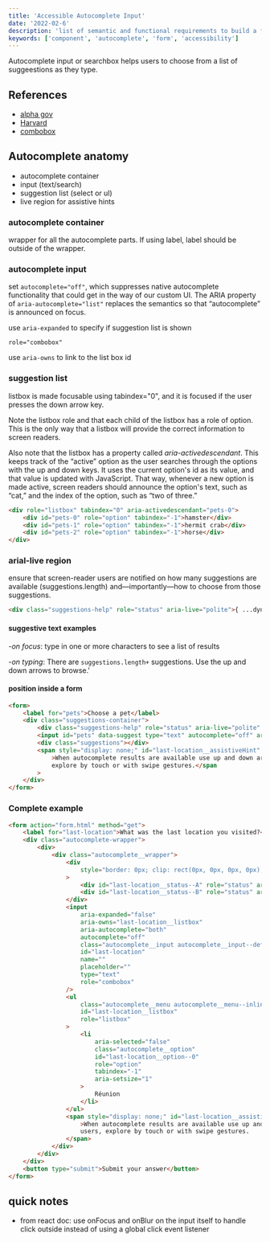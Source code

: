 ```yaml
---
title: 'Accessible Autocomplete Input'
date: '2022-02-6'
description: 'list of semantic and functional requirements to build a fully accessible autocomplete input/search based on WAI-ARIA best practices'
keywords: ['component', 'autocomplete', 'form', 'accessibility']
---
```


Autocomplete input or searchbox helps users to choose from a list of suggeestions as they type.

## References

- [alpha gov](https://alphagov.github.io/accessible-autocomplete/)
- [Harvard](https://accessibility.huit.harvard.edu/technique-aria-autocomplete)
- [combobox](https://developer.mozilla.org/en-US/docs/Web/Accessibility/ARIA/Roles/Combobox_Role)

## Autocomplete anatomy

- autocomplete container
- input (text/search)
- suggestion list (select or ul)
- live region for assistive hints

### autocomplete container

wrapper for all the autocomplete parts. If using label, label should be outside of the wrapper.

### autocomplete input

set `autocomplete="off"`, which suppresses native autocomplete functionality that could get in the way of our custom UI. The ARIA property of `aria-autocomplete="list"` replaces the semantics so that “autocomplete” is announced on focus.

use `aria-expanded` to specify if suggestion list is shown

`role="combobox"`

use `aria-owns` to link to the list box id

### suggestion list

listbox is made focusable using tabindex="0", and it is focused if the user presses the down arrow key.

Note the listbox role and that each child of the listbox has a role of option. This is the only way that a listbox will provide the correct information to screen readers.

Also note that the listbox has a property called _aria-activedescendant_. This keeps track of the “active” option as the user searches through the options with the up and down keys. It uses the current option's id as its value, and that value is updated with JavaScript. That way, whenever a new option is made active, screen readers should announce the option's text, such as “cat,” and the index of the option, such as “two of three.”

```html
<div role="listbox" tabindex="0" aria-activedescendant="pets-0">
	<div id="pets-0" role="option" tabindex="-1">hamster</div>
	<div id="pets-1" role="option" tabindex="-1">hermit crab</div>
	<div id="pets-2" role="option" tabindex="-1">horse</div>
</div>
```

### arial-live region

ensure that screen-reader users are notified on how many suggestions are available (suggestions.length) and—importantly—how to choose from those suggestions.

```html
<div class="suggestions-help" role="status" aria-live="polite">{ ...dynamic text update }</div>
```

#### suggestive text examples

-_on focus_: type in one or more characters to see a list of results

-_on typing_: There are `suggestions.length+` suggestions. Use the up and down arrows to browse.'

#### position inside a form

```html
<form>
	<label for="pets">Choose a pet</label>
	<div class="suggestions-container">
		<div class="suggestions-help" role="status" aria-live="polite" class="hidden"></div>
		<input id="pets" data-suggest type="text" autocomplete="off" aria-autocomplete="list" />
		<div class="suggestions"></div>
		<span style="display: none;" id="last-location__assistiveHint"
			>When autocomplete results are available use up and down arrows to review and enter to select. Touch device users,
			explore by touch or with swipe gestures.</span
		>
	</div>
</form>
```

###

### Complete example

```html
<form action="form.html" method="get">
	<label for="last-location">What was the last location you visited?</label>
	<div class="autocomplete-wrapper">
		<div>
			<div class="autocomplete__wrapper">
				<div
					style="border: 0px; clip: rect(0px, 0px, 0px, 0px); height: 1px; margin-bottom: -1px; margin-right: -1px; overflow: hidden; padding: 0px; position: absolute; white-space: nowrap; width: 1px;"
				>
					<div id="last-location__status--A" role="status" aria-atomic="true" aria-live="polite"></div>
					<div id="last-location__status--B" role="status" aria-atomic="true" aria-live="polite"></div>
				</div>
				<input
					aria-expanded="false"
					aria-owns="last-location__listbox"
					aria-autocomplete="both"
					autocomplete="off"
					class="autocomplete__input autocomplete__input--default"
					id="last-location"
					name=""
					placeholder=""
					type="text"
					role="combobox"
				/>
				<ul
					class="autocomplete__menu autocomplete__menu--inline autocomplete__menu--hidden"
					id="last-location__listbox"
					role="listbox"
				>
					<li
						aria-selected="false"
						class="autocomplete__option"
						id="last-location__option--0"
						role="option"
						tabindex="-1"
						aria-setsize="1"
					>
						Réunion
					</li>
				</ul>
				<span style="display: none;" id="last-location__assistiveHint"
					>When autocomplete results are available use up and down arrows to review and enter to select. Touch device
					users, explore by touch or with swipe gestures.
				</span>
			</div>
		</div>
	</div>
	<button type="submit">Submit your answer</button>
</form>
```

## quick notes

- from react doc: use onFocus and onBlur on the input itself to handle click outside instead of using a global click event listener
